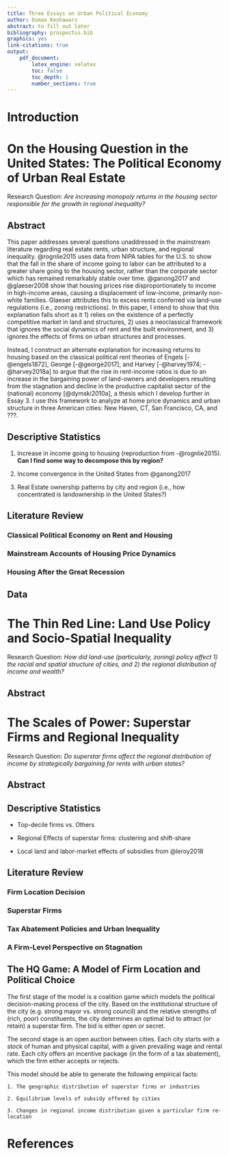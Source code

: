 ```yaml
---
title: Three Essays on Urban Political Economy
author: Osman Keshawarz
abstract: to fill out later 
bibliography: prospectus.bib
graphics: yes
link-citations: true
output:
    pdf_document:
        latex_engine: xelatex
        toc: false
        toc_depth: 1
        number_sections: true
---
```


# Introduction

# On the Housing Question in the United States: The Political Economy of Urban Real Estate

Research Question: *Are increasing monopoly returns in the housing sector responsible for the growth in regional inequality?*

## Abstract 

This paper addresses several questions unaddressed in the mainstream literature
regarding real estate rents, urban structure, and regional inequality.
@rognlie2015 uses data from NIPA tables for the U.S. to show that the fall in
the share of income going to labor can be attributed to a greater share going
to the housing sector, rather than the corporate sector which has remained
remarkably stable over time. @ganong2017 and @glaeser2008 show that housing
prices rise disproportionately to income in high-income areas, causing
a displacement of low-income, primarily non-white families. Glaeser attributes
this to excess rents conferred via land-use regulations (i.e., zoning
restrictions). In this paper, I intend to show that this explanation falls
short as it 1) relies on the existence of a perfectly competitive market in
land and structures, 2) uses a neoclassical framework that ignores the social
dynamics of rent and the built environment, and 3) ignores the effects of firms
on urban structures and processes.

Instead, I construct an alternate explanation for increasing returns to housing
based on the classical political rent theories of Engels [-@engels1872], George
[-@george2017], and Harvey [-@harvey1974; -@harvey2018a] to argue that the rise
in rent-income ratios is due to an increase in the bargaining power of
land-owners and developers resulting from the stagnation and decline in the
productive capitalist sector of the (national) economy [@dymski2010a], a thesis
which I develop further in Essay 3. I use this framework to analyze at home price
dynamics and urban structure in three American cities: New Haven, CT, San
Francisco, CA, and ???.

## Descriptive Statistics

1. Increase in income going to housing (reproduction from -@rognlie2015). **Can I find some way to decompose this by region?**

2. Income convergence in the United States from @ganong2017

3. Real Estate ownership patterns by city and region (i.e., how concentrated is landownership in the United States?)

## Literature Review

### Classical Political Economy on Rent and Housing

### Mainstream Accounts of Housing Price Dynamics

### Housing After the Great Recession

## Data



# The Thin Red Line: Land Use Policy and Socio-Spatial Inequality

Research Question: *How did land-use (particularly, zoning) policy affect 1) the racial and spatial structure of cities, and 2) the regional distribution of income and wealth?*

## Abstract

# The Scales of Power: Superstar Firms and Regional Inequality

Research Question: *Do superstar firms affect the regional distribution of income by strategically bargaining for rents with urban states?*

## Abstract

## Descriptive Statistics

* Top-decile firms vs. Others

* Regional Effects of superstar firms: clustering and shift-share 

* Local land and labor-market effects of subsidies from @leroy2018

## Literature Review

### Firm Location Decision

### Superstar Firms

### Tax Abatement Policies and Urban Inequality

### A Firm-Level Perspective on Stagnation

## The HQ Game: A Model of Firm Location and Political Choice

The first stage of the model is a coalition game which models the political decision-making process of the city. Based on the institutional structure of the city (e.g. strong mayor vs. strong council) and the relative strengths of (rich, poor) constituents, the city determines an optimal bid to attract (or retain) a superstar firm. The bid is either open or secret. 

The second stage is an open auction between cities. Each city starts with a stock of human and physical capital, with a given prevailing wage and rental rate. Each city offers an incentive package (in the form of a tax abatement), which the firm either accepts or rejects. 

This model should be able to generate the following empirical facts:

    1. The geographic distribution of superstar firms or industries

    2. Equilibrium levels of subsidy offered by cities

    3. Changes in regional income distribution given a particular firm re-location

\newpage

# References

